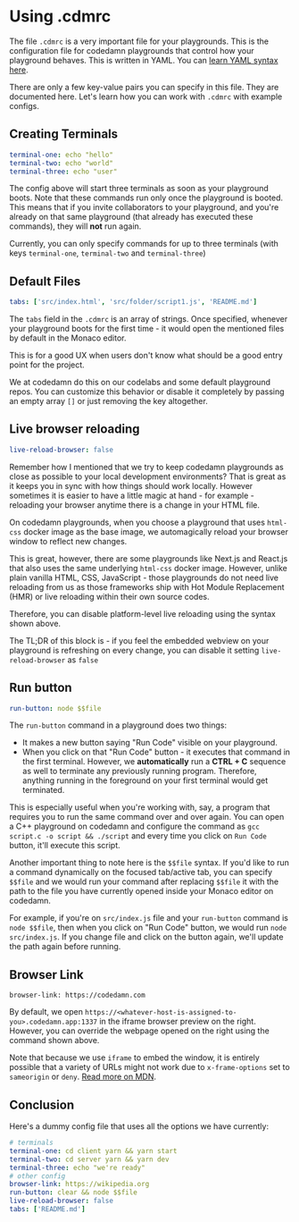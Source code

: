 # Using .cdmrc

The file `.cdmrc` is a very important file for your playgrounds. This is the configuration file for codedamn playgrounds that control how your playground behaves. This is written in YAML. You can [learn YAML syntax here](https://www.youtube.com/watch?v=motSWssLHCQ).

There are only a few key-value pairs you can specify in this file. They are documented here. Let's learn how you can work with `.cdmrc` with example configs.

## Creating Terminals

```yaml
terminal-one: echo "hello"
terminal-two: echo "world"
terminal-three: echo "user"
```

The config above will start three terminals as soon as your playground boots. Note that these commands run only once the playground is booted. This means that if you invite collaborators to your playground, and you're already on that same playground (that already has executed these commands), they will **not** run again.

Currently, you can only specify commands for up to three terminals (with keys `terminal-one`, `terminal-two` and `terminal-three`)

## Default Files

```yaml
tabs: ['src/index.html', 'src/folder/script1.js', 'README.md']
```

The `tabs` field in the `.cdmrc` is an array of strings. Once specified, whenever your playground boots for the first time - it would open the mentioned files by default in the Monaco editor.

This is for a good UX when users don't know what should be a good entry point for the project.

We at codedamn do this on our codelabs and some default playground repos. You can customize this behavior or disable it completely by passing an empty array `[]` or just removing the key altogether.

## Live browser reloading

```yaml
live-reload-browser: false
```

Remember how I mentioned that we try to keep codedamn playgrounds as close as possible to your local development environments? That is great as it keeps you in sync with how things should work locally. However sometimes it is easier to have a little magic at hand - for example - reloading your browser anytime there is a change in your HTML file.

On codedamn playgrounds, when you choose a playground that uses `html-css` docker image as the base image, we automagically reload your browser window to reflect new changes.

This is great, however, there are some playgrounds like Next.js and React.js that also uses the same underlying `html-css` docker image. However, unlike plain vanilla HTML, CSS, JavaScript - those playgrounds do not need live reloading from us as those frameworks ship with Hot Module Replacement (HMR) or live reloading within their own source codes.

Therefore, you can disable platform-level live reloading using the syntax shown above.

The TL;DR of this block is - if you feel the embedded webview on your playground is refreshing on every change, you can disable it setting `live-reload-browser` as `false`

## Run button

```yaml
run-button: node $$file
```

The `run-button` command in a playground does two things:

-   It makes a new button saying "Run Code" visible on your playground.
-   When you click on that "Run Code" button - it executes that command in the first terminal. However, we **automatically** run a **CTRL + C** sequence as well to terminate any previously running program. Therefore, anything running in the foreground on your first terminal would get terminated.

This is especially useful when you're working with, say, a program that requires you to run the same command over and over again. You can open a C++ playground on codedamn and configure the command as `gcc script.c -o script && ./script` and every time you click on `Run Code` button, it'll execute this script.

Another important thing to note here is the `$$file` syntax. If you'd like to run a command dynamically on the focused tab/active tab, you can specify `$$file` and we would run your command after replacing `$$file` it with the path to the file you have currently opened inside your Monaco editor on codedamn.

For example, if you're on `src/index.js` file and your `run-button` command is `node $$file`, then when you click on "Run Code" button, we would run `node src/index.js`. If you change file and click on the button again, we'll update the path again before running.

## Browser Link

```
browser-link: https://codedamn.com
```

By default, we open `https://<whatever-host-is-assigned-to-you>.codedamn.app:1337` in the iframe browser preview on the right. However, you can override the webpage opened on the right using the command shown above.

Note that because we use `iframe` to embed the window, it is entirely possible that a variety of URLs might not work due to `x-frame-options` set to `sameorigin` or `deny`. [Read more on MDN](https://developer.mozilla.org/en-US/docs/Web/HTTP/Headers/X-Frame-Options).

## Conclusion

Here's a dummy config file that uses all the options we have currently:

```yaml
# terminals
terminal-one: cd client yarn && yarn start
terminal-two: cd server yarn && yarn dev
terminal-three: echo "we're ready"
# other config
browser-link: https://wikipedia.org
run-button: clear && node $$file
live-reload-browser: false
tabs: ['README.md']
```
